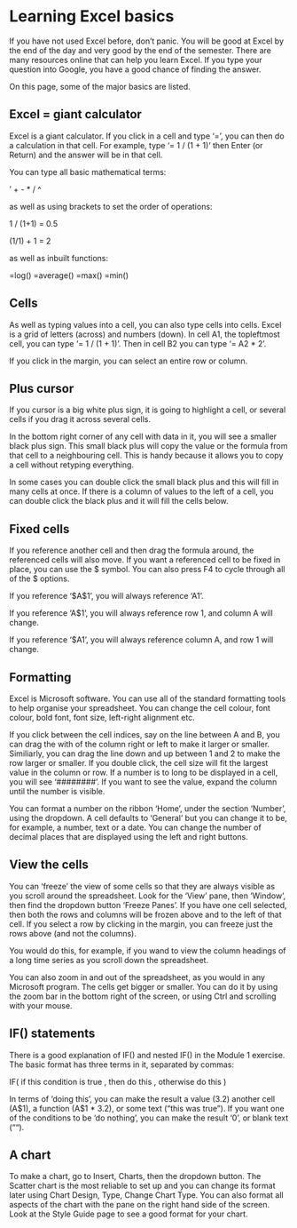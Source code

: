 <!-- # (PART)  Supporting Material {-}  -->

# Learning Excel basics {#excelbasics .unnumbered}

If you have not used Excel before, don't panic. You will be good at Excel by the end of the day and very good by the end of the semester. There are many resources online that can help you learn Excel. If you type your question into Google, you have a good chance of finding the answer.

On this page, some of the major basics are listed.

## Excel = giant calculator {-}

Excel is a giant calculator. If you click in a cell and type '=', you can then do a calculation in that cell. For example, type '= 1 / (1 + 1)' then Enter (or Return) and the answer will be in that cell.

You can type all basic mathematical terms: 

' + - * / ^

as well as using brackets to set the order of operations:

1 / (1+1) = 0.5

(1/1) + 1 = 2

as well as inbuilt functions:

=log() =average() =max() =min()

## Cells {-}

As well as typing values into a cell, you can also type cells into cells. Excel is a grid of letters (across) and numbers (down). In cell A1, the topleftmost cell, you can type '= 1 / (1 + 1)'. Then in cell B2 you can type '= A2 * 2'.

If you click in the margin, you can select an entire row or column. 

## Plus cursor {-}

If you cursor is a big white plus sign, it is going to highlight a cell, or several cells if you drag it across several cells.

In the bottom right corner of any cell with data in it, you will see a smaller black plus sign. This small black plus will copy the value or the formula from that cell to a neighbouring cell. This is handy because it allows you to copy a cell without retyping everything.

In some cases you can double click the small black plus and this will fill in many cells at once. If there is a column of values to the left of a cell, you can double click the black plus and it will fill the cells below.

## Fixed cells {-}

If you reference another cell and then drag the formula around, the referenced cells will also move. If you want a referenced cell to be fixed in place, you can use the $ symbol. You can also press F4 to cycle through all of the $ options. 

If you reference '$A$1', you will always reference 'A1'.

If you reference 'A$1', you will always reference row 1, and column A will change.

If you reference '$A1', you will always reference column A, and row 1 will change.

## Formatting {-}

Excel is Microsoft software. You can use all of the standard formatting tools to help organise your spreadsheet. You can change the cell colour, font colour, bold font, font size, left-right alignment etc.

If you click between the cell indices, say on the line between A and B, you can drag the with of the column right or left to make it larger or smaller. Similiarly, you can drag the line down and up between 1 and 2 to make the row larger or smaller. If you double click, the cell size will fit the largest value in the column or row. If a number is to long to be displayed in a cell, you will see '########'. If you want to see the value, expand the column until the number is visible.

You can format a number on the ribbon 'Home', under the section 'Number', using the dropdown. A cell defaults to 'General' but you can change it to be, for example, a number, text or a date. You can change the number of decimal places that are displayed using the left and right buttons. 

## View the cells {-}

You can 'freeze' the view of some cells so that they are always visible as you scroll around the spreadsheet. Look for the 'View' pane, then 'Window', then find the dropdown button 'Freeze Panes'. If you have one cell selected, then both the rows and columns will be frozen above and to the left of that cell. If you select a row by clicking in the margin, you can freeze just the rows above (and not the columns). 

You would do this, for example, if you wand to view the column headings of a long time series as you scroll down the spreadsheet. 

You can also zoom in and out of the spreadsheet, as you would in any Microsoft program. The cells get bigger or smaller. You can do it by using the zoom bar in the bottom right of the screen, or using Ctrl and scrolling with your mouse. 

## IF() statements {-}

There is a good explanation of IF() and nested IF() in the Module 1 exercise. The basic format has three terms in it, separated by commas:

IF( if this condition is true , then do this , otherwise do this )

In terms of 'doing this', you can make the result a value (3.2) another cell (A$1), a function (A$1 * 3.2), or some text ("this was true"). If you want one of the conditions to be 'do nothing', you can make the result '0', or blank text (""). 

## A chart {-}

To make a chart, go to Insert, Charts, then the dropdown button. The Scatter chart is the most reliable to set up and you can change its format later using Chart Design, Type, Change Chart Type. You can also format all aspects of the chart with the pane on the right hand side of the screen. Look at the Style Guide page to see a good format for your chart. 

